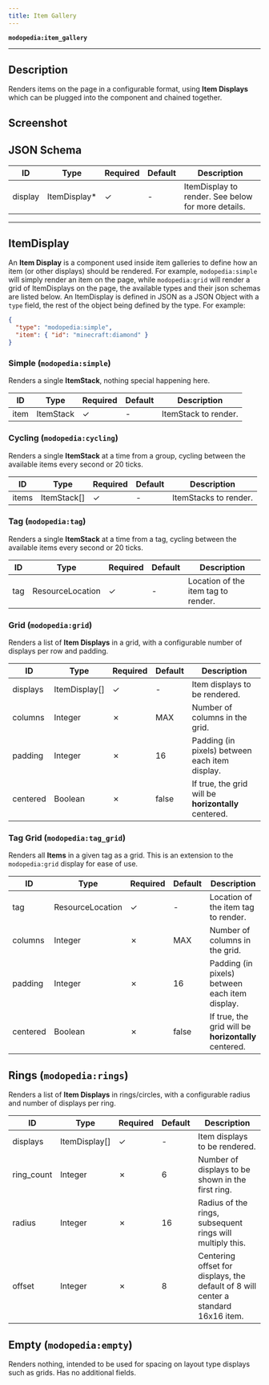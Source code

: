 ```yaml
---
title: Item Gallery
---
```

**`modopedia:item_gallery`**

---

## Description
Renders items on the page in a configurable format, using **Item Displays** which can be plugged into the component and chained together.

## Screenshot
<Asset location="modopedia:page_components/item" width={580} height={364} />

## JSON Schema
| ID      | Type         | Required | Default | Description                                        |
|---------|--------------|----------|---------|----------------------------------------------------|
| display | ItemDisplay* | &check;  | -       | ItemDisplay to render. See below for more details. |

---

## ItemDisplay
An **Item Display** is a component used inside item galleries to define how an item (or other displays) should be rendered. For example, `modopedia:simple` will simply render an item on the page, while `modopedia:grid` will render a grid of ItemDisplays on the page, the available types and their json schemas are listed below. An ItemDisplay is defined in JSON as a JSON Object with a `type` field, the rest of the object being defined by the type. For example:

```json
{
  "type": "modopedia:simple",
  "item": { "id": "minecraft:diamond" }
}
```

### Simple (`modopedia:simple`)
Renders a single **ItemStack**, nothing special happening here.

| ID   | Type      | Required | Default | Description          |
|------|-----------|----------|---------|----------------------|
| item | ItemStack | &check;  | -       | ItemStack to render. |

### Cycling (`modopedia:cycling`)
Renders a single **ItemStack** at a time from a group, cycling between the available items every second or 20 ticks.

| ID    | Type        | Required | Default | Description           |
|-------|-------------|----------|---------|-----------------------|
| items | ItemStack[] | &check;  | -       | ItemStacks to render. |

### Tag (`modopedia:tag`)
Renders a single **ItemStack** at a time from a tag, cycling between the available items every second or 20 ticks.

| ID  | Type             | Required | Default | Description                         |
|-----|------------------|----------|---------|-------------------------------------|
| tag | ResourceLocation | &check;  | -       | Location of the item tag to render. |

### Grid (`modopedia:grid`)
Renders a list of **Item Displays** in a grid, with a configurable number of displays per row and padding.

| ID       | Type          | Required | Default | Description                                          |
|----------|---------------|----------|---------|------------------------------------------------------|
| displays | ItemDisplay[] | &check;  | -       | Item displays to be rendered.                        |
| columns  | Integer       | &cross;  | MAX     | Number of columns in the grid.                       |
| padding  | Integer       | &cross;  | 16      | Padding (in pixels) between each item display.       |
| centered | Boolean       | &cross;  | false   | If true, the grid will be **horizontally** centered. |

### Tag Grid (`modopedia:tag_grid`)
Renders all **Items** in a given tag as a grid. This is an extension to the `modopedia:grid` display for ease of use.

| ID       | Type             | Required | Default | Description                                          |
|----------|------------------|----------|---------|------------------------------------------------------|
| tag      | ResourceLocation | &check;  | -       | Location of the item tag to render.                  |
| columns  | Integer          | &cross;  | MAX     | Number of columns in the grid.                       |
| padding  | Integer          | &cross;  | 16      | Padding (in pixels) between each item display.       |
| centered | Boolean          | &cross;  | false   | If true, the grid will be **horizontally** centered. |

## Rings (`modopedia:rings`)
Renders a list of **Item Displays** in rings/circles, with a configurable radius and number of displays per ring.

| ID         | Type          | Required | Default | Description                                                                        |
|------------|---------------|----------|---------|------------------------------------------------------------------------------------|
| displays   | ItemDisplay[] | &check;  | -       | Item displays to be rendered.                                                      |
| ring_count | Integer       | &cross;  | 6       | Number of displays to be shown in the first ring.                                  |
| radius     | Integer       | &cross;  | 16      | Radius of the rings, subsequent rings will multiply this.                          |
| offset     | Integer       | &cross;  | 8       | Centering offset for displays, the default of 8 will center a standard 16x16 item. |

## Empty (`modopedia:empty`)
Renders nothing, intended to be used for spacing on layout type displays such as grids. Has no additional fields.